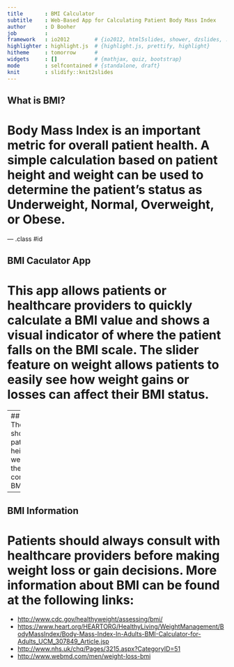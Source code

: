 ```yaml
---
title       : BMI Calculator
subtitle    : Web-Based App for Calculating Patient Body Mass Index
author      : D Booher
job         : 
framework   : io2012        # {io2012, html5slides, shower, dzslides, ...}
highlighter : highlight.js  # {highlight.js, prettify, highlight}
hitheme     : tomorrow      # 
widgets     : []            # {mathjax, quiz, bootstrap}
mode        : selfcontained # {standalone, draft}
knit        : slidify::knit2slides
---
```

 
## What is BMI?
# Body Mass Index is an important metric for overall patient health.  A simple calculation based on patient height and weight can be used to determine the patient's status as Underweight, Normal, Overweight, or Obese.

--- .class #id 

## BMI Caculator App
# This app allows patients or healthcare providers to quickly calculate a BMI value and shows a visual indicator of where the patient falls on the BMI scale.  The slider feature on weight allows patients to easily see how weight gains or losses can affect their BMI status.

---
## Chart
# The red dot shows the patient's height and weight and the corresponding BMI status.
```r
uw <- function(x) sqrt((703*x)/18.5)
nm <- function(x) sqrt((703*x)/25)
ow <- function(x) sqrt((703*x)/30)
library(ggplot2)
suppressWarnings(print( ggplot(data.frame(x = c(80, 300)), aes(x))
+  stat_function(fun = uw, colour = "green") +
        stat_function(fun = nm, colour = "blue") +
        stat_function(fun = ow, colour = "red") +
        theme_bw()+
        scale_y_continuous(name="Height in Inches",expand = c(0,0),limits=c(48,84)) + 
        scale_x_continuous(name="Weight in Pounds",expand = c(0,0)) +
        annotate("text", x = 105, y = 80, label = "Underweight",size=5) +
        annotate("text", x = 185, y = 80, label = "Normal",size=5) +
        annotate("text", x = 250, y = 80, label = "Overweight",size=5)+
        annotate("text", x = 265, y = 70, label = "Obese",size=5)+
        annotate("point",x=200,y=66,size=6,color="red")
))
```

---

## BMI Information
# Patients should always consult with healthcare providers before making weight loss or gain decisions.  More information about BMI can be found at the following links:
* [http://www.cdc.gov/healthyweight/assessing/bmi/](http://www.cdc.gov/healthyweight/assessing/bmi/)
* [https://www.heart.org/HEARTORG/HealthyLiving/WeightManagement/BodyMassIndex/Body-Mass-Index-In-Adults-BMI-Calculator-for-Adults_UCM_307849_Article.jsp](https://www.heart.org/HEARTORG/HealthyLiving/WeightManagement/BodyMassIndex/Body-Mass-Index-In-Adults-BMI-Calculator-for-Adults_UCM_307849_Article.jsp)
* [http://www.nhs.uk/chq/Pages/3215.aspx?CategoryID=51](http://www.nhs.uk/chq/Pages/3215.aspx?CategoryID=51)
* [http://www.webmd.com/men/weight-loss-bmi](http://www.webmd.com/men/weight-loss-bmi)


